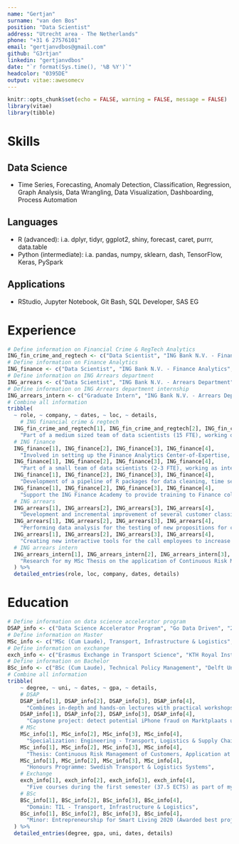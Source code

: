 ```yaml
---
name: "Gertjan"
surname: "van den Bos"
position: "Data Scientist"
address: "Utrecht area - The Netherlands"
phone: "+31 6 27576101"
email: "gertjanvdbos@gmail.com"
github: "G3rtjan"
linkedin: "gertjanvdbos"
date: "`r format(Sys.time(), '%B %Y')`"
headcolor: "0395DE"
output: vitae::awesomecv
---
```


```r
knitr::opts_chunk$set(echo = FALSE, warning = FALSE, message = FALSE)
library(vitae)
library(tibble)
```

# Skills

## Data Science

* Time Series, Forecasting, Anomaly Detection, Classification, Regression, Graph Analysis, Data Wrangling, Data Visualization, Dashboarding, Process Automation

## Languages

* R (advanced): i.a. dplyr, tidyr, ggplot2, shiny, forecast, caret, purrr, data.table
* Python (intermediate): i.a. pandas, numpy, sklearn, dash, TensorFlow, Keras, PySpark

## Applications

* RStudio, Jupyter Notebook, Git Bash, SQL Developer, SAS EG

# Experience

```r
# Define information on Financial Crime & RegTech Analytics
ING_fin_crime_and_regtech <- c("Data Scientist", "ING Bank N.V. - Financial Crime & RegTech Analytics", "2019 - present", "Amsterdam")
# Define information on Finance Analytics
ING_finance <- c("Data Scientist", "ING Bank N.V. - Finance Analytics", "2016 - 2019", "Amsterdam")
# Define information on ING Arrears department
ING_arrears <- c("Data Scientist", "ING Bank N.V. - Arrears Department", "2014 - 2015", "Amsterdam")
# Define information on ING Arrears department internship
ING_arrears_intern <- c("Graduate Intern", "ING Bank N.V. - Arrears Department", "2013 - 2014", "Amsterdam")
# Combine all information
tribble(
  ~ role, ~ company, ~ dates, ~ loc, ~ details,
    # ING financial crime & regtech
  ING_fin_crime_and_regtech[1], ING_fin_crime_and_regtech[2], ING_fin_crime_and_regtech[3], ING_fin_crime_and_regtech[4],
    "Part of a medium sized team of data scientists (15 FTE), working on projects within the (global) ING Financial Crime & Regtech domain",
  # ING finance
  ING_finance[1], ING_finance[2], ING_finance[3], ING_finance[4],
    "Involved in setting up the Finance Analytics Center-of-Expertise, to exploit data for improved financial decisions",
  ING_finance[1], ING_finance[2], ING_finance[3], ING_finance[4],
    "Part of a small team of data scientists (2-3 FTE), working as internal consultants on projects within the (global) ING Finance domain",
  ING_finance[1], ING_finance[2], ING_finance[3], ING_finance[4],
    "Development of a pipeline of R packages for data cleaning, time series forecasting and interactive dashboarding for end-users",
  ING_finance[1], ING_finance[2], ING_finance[3], ING_finance[4],
    "Support the ING Finance Academy to provide training to Finance colleagues in Amsterdam, Brussels, Frankfurt and New York",
  # ING arrears
  ING_arrears[1], ING_arrears[2], ING_arrears[3], ING_arrears[4],
    "Development and incremental improvement of several customer classificaton models, using machine learning methods in R",
  ING_arrears[1], ING_arrears[2], ING_arrears[3], ING_arrears[4],
    "Performing data analysis for the testing of new propositions for customers in arrears, using A-B testing in pilots",
  ING_arrears[1], ING_arrears[2], ING_arrears[3], ING_arrears[4],
    "Creating new interactive tools for the call employees to increase insight into the financial situation of individual customers",
  # ING arrears intern
  ING_arrears_intern[1], ING_arrears_intern[2], ING_arrears_intern[3], ING_arrears_intern[4],
    "Research for my MSc Thesis on the application of Continuous Risk Management to reduce risk costs"
  ) %>% 
  detailed_entries(role, loc, company, dates, details)
```

# Education

```r
# Define information on data science accelerator program
DSAP_info <- c("Data Science Accelerator Program", "Go Data Driven", "2016 - 2017", "")
# Define information on Master
MSc_info <- c("MSc (Cum Laude), Transport, Infrastructure & Logistics", "Delft University of Technology", "2011 - 2014", "GPA: 8.5")
# Define information on exchange
exch_info <- c("Erasmus Exchange in Transport Science", "KTH Royal Institute of Technology in Stockholm", "2011 - 2012", "GPA: 9.3")
# Define information on Bachelor
BSc_info <- c("BSc (Cum Laude), Technical Policy Management", "Delft University of Technology", "2008 - 2011", "GPA: 8.7")
# Combine all information
tribble(
    ~ degree, ~ uni, ~ dates, ~ gpa, ~ details,
    # DSAP
    DSAP_info[1], DSAP_info[2], DSAP_info[3], DSAP_info[4], 
      "Combines in-depth and hands-on lectures with practical workshops to improve data science skills and knowledge",
    DSAP_info[1], DSAP_info[2], DSAP_info[3], DSAP_info[4], 
      "Capstone project: detect potential iPhone fraud on Marktplaats using scraped web data and images",
    # MSc
    MSc_info[1], MSc_info[2], MSc_info[3], MSc_info[4], 
      "Specialization: Engineering - Transport, Logistics & Supply Chains",
    MSc_info[1], MSc_info[2], MSc_info[3], MSc_info[4], 
      "Thesis: Continuous Risk Management of Customers, Application at the ING Arrears Department",
    MSc_info[1], MSc_info[2], MSc_info[3], MSc_info[4], 
      "Honours Programme: Swedish Transport & Logistics Systems",
    # Exchange
    exch_info[1], exch_info[2], exch_info[3], exch_info[4], 
      "Five courses during the first semester (37.5 ECTS) as part of my MSc Honours Programme",
    # BSc
    BSc_info[1], BSc_info[2], BSc_info[3], BSc_info[4], 
      "Domain: TIL - Transport, Infrastructure & Logistics",
    BSc_info[1], BSc_info[2], BSc_info[3], BSc_info[4], 
      "Minor: Entrepreneurship for Smart Living 2020 (Awarded best project)"
  ) %>% 
  detailed_entries(degree, gpa, uni, dates, details)
```
